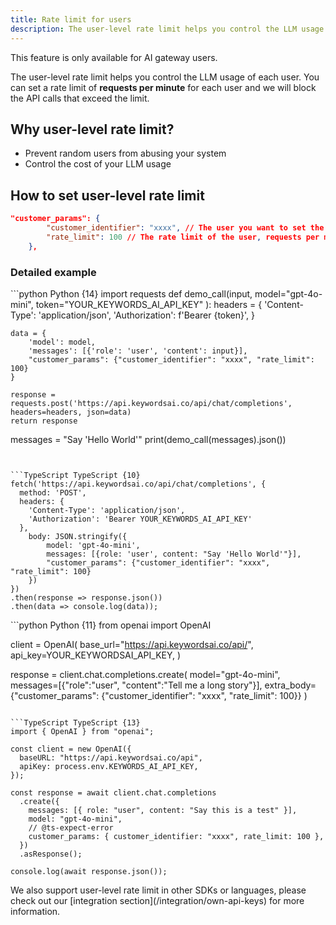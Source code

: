 ```yaml
---
title: Rate limit for users
description: The user-level rate limit helps you control the LLM usage of each user.
---
```


<Note>
This feature is only available for AI gateway users.
</Note>

The user-level rate limit helps you control the LLM usage of each user. You can set a rate limit of **requests per minute** for each user and we will block the API calls that exceed the limit.

## Why user-level rate limit?
- Prevent random users from abusing your system
- Control the cost of your LLM usage

## How to set user-level rate limit
```json
"customer_params": {
        "customer_identifier": "xxxx", // The user you want to set the rate limit for
        "rate_limit": 100 // The rate limit of the user, requests per minute
    },
```

### Detailed example

<Tabs>
<Tab title="AI gateway">
<CodeGroup>
```python Python {14}
import requests
def demo_call(input, 
              model="gpt-4o-mini",
              token="YOUR_KEYWORDS_AI_API_KEY"
              ):
    headers = {
        'Content-Type': 'application/json',
        'Authorization': f'Bearer {token}',
    }

    data = {
        'model': model,
        'messages': [{'role': 'user', 'content': input}],
        "customer_params": {"customer_identifier": "xxxx", "rate_limit": 100}
    }

    response = requests.post('https://api.keywordsai.co/api/chat/completions', headers=headers, json=data)
    return response

messages = "Say 'Hello World'"
print(demo_call(messages).json())
```


```TypeScript TypeScript {10}
fetch('https://api.keywordsai.co/api/chat/completions', {
  method: 'POST',
  headers: {
    'Content-Type': 'application/json',
    'Authorization': 'Bearer YOUR_KEYWORDS_AI_API_KEY'
  },
    body: JSON.stringify({
        model: 'gpt-4o-mini',
        messages: [{role: 'user', content: "Say 'Hello World'"}],
        "customer_params": {"customer_identifier": "xxxx", "rate_limit": 100}
    })
})
.then(response => response.json())
.then(data => console.log(data));
```
</CodeGroup>
</Tab>
<Tab title="OpenAI SDK">

<CodeGroup>
```python Python {11}
from openai import OpenAI

client = OpenAI(
    base_url="https://api.keywordsai.co/api/",
    api_key=YOUR_KEYWORDSAI_API_KEY,
)

response = client.chat.completions.create(
    model="gpt-4o-mini",
    messages=[{"role":"user", "content":"Tell me a long story"}],
    extra_body={"customer_params": {"customer_identifier": "xxxx", "rate_limit": 100}}
)
```

```TypeScript TypeScript {13}
import { OpenAI } from "openai";

const client = new OpenAI({
  baseURL: "https://api.keywordsai.co/api",
  apiKey: process.env.KEYWORDS_AI_API_KEY,
});

const response = await client.chat.completions
  .create({
    messages: [{ role: "user", content: "Say this is a test" }],
    model: "gpt-4o-mini",
    // @ts-expect-error
    customer_params: { customer_identifier: "xxxx", rate_limit: 100 },
  })
  .asResponse();

console.log(await response.json());
```


</CodeGroup>

</Tab>

<Tab title= "Other SDKs">
We also support user-level rate limit in other SDKs or languages, please check out our [integration section](/integration/own-api-keys) for more information.
</Tab>
</Tabs>